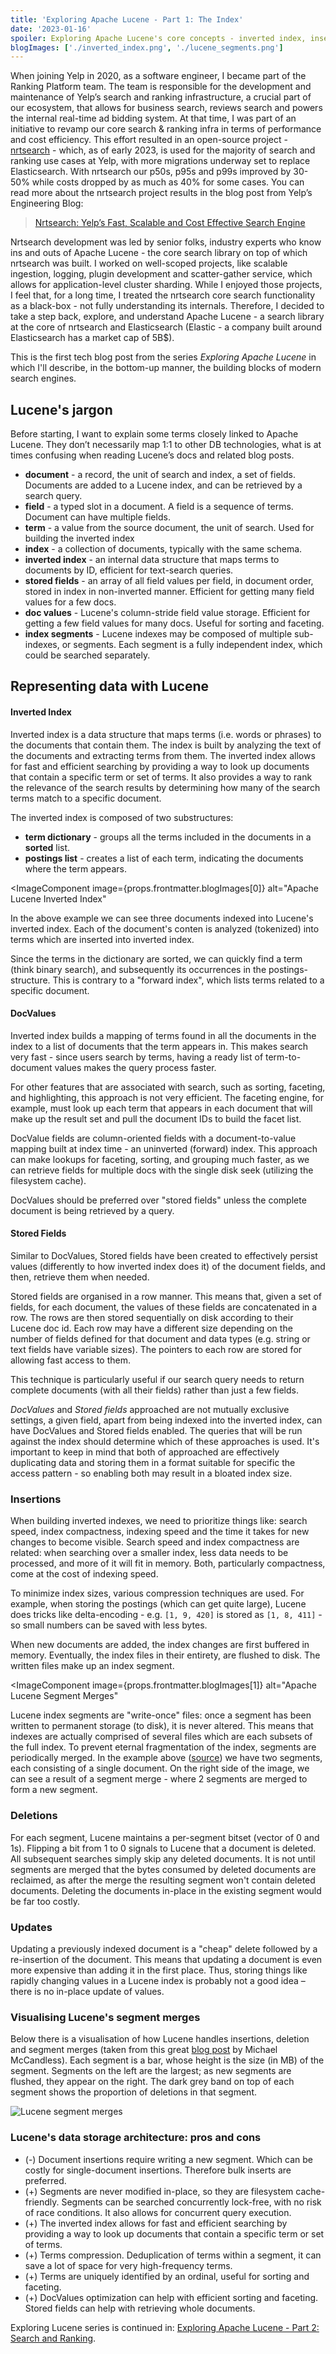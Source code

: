 ```yaml
---
title: 'Exploring Apache Lucene - Part 1: The Index'
date: '2023-01-16'
spoiler: Exploring Apache Lucene's core concepts - inverted index, insertions and deletions.
blogImages: ['./inverted_index.png', './lucene_segments.png']
---
```


When joining Yelp in 2020, as a software engineer, I became part of the Ranking Platform team. The team is responsible for the development and maintenance of Yelp’s search and ranking infrastructure, a crucial part of our ecosystem, that allows for business search, reviews search and powers the internal real-time ad bidding system. At that time, I was part of an initiative to revamp our core search & ranking infra in terms of performance and cost efficiency. This effort resulted in an open-source project - [nrtsearch](https://github.com/Yelp/nrtsearch) - which, as of early 2023, is used for the majority of search and ranking use cases at Yelp, with more migrations underway set to replace Elasticsearch. With nrtsearch our p50s, p95s and p99s improved by 30-50% while costs dropped by as much as 40% for some cases. You can read more about the nrtsearch project results in the blog post from Yelp’s Engineering Blog:

> [Nrtsearch: Yelp’s Fast, Scalable and Cost Effective Search Engine](https://engineeringblog.yelp.com/2021/09/nrtsearch-yelps-fast-scalable-and-cost-effective-search-engine.html)

Nrtsearch development was led by senior folks, industry experts who know ins and outs of Apache Lucene - the core search library on top of which nrtsearch was built. I worked on well-scoped projects, like scalable ingestion, logging, plugin development and scatter-gather service, which allows for application-level cluster sharding. While I enjoyed those projects, I feel that, for a long time, I treated the nrtsearch core search functionality as a black-box - not fully understanding its internals. Therefore, I decided to take a step back, explore, and understand Apache Lucene - a search library at the core of nrtsearch and Elasticsearch (Elastic - a company built around Elasticsearch has a market cap of 5B$).

This is the first tech blog post from the series _Exploring Apache Lucene_ in which I'll describe, in the bottom-up manner, the building blocks of modern search engines.

## Lucene's jargon

Before starting, I want to explain some terms closely linked to Apache Lucene. They don’t necessarily map 1:1 to other DB technologies, what is at times confusing when reading Lucene’s docs and related blog posts.

- **document** - a record, the unit of search and index, a set of fields. Documents are added to a Lucene index, and can be retrieved by a search query.
- **field** - a typed slot in a document. A field is a sequence of terms. Document can have multiple fields.
- **term** - a value from the source document, the unit of search. Used for building the inverted index
- **index** - a collection of documents, typically with the same schema.
- **inverted index** - an internal data structure that maps terms to documents by ID, efficient for text-search queries.
- **stored fields** - an array of all field values per field, in document order, stored in index in non-inverted manner. Efficient for getting many field values for a few docs.
- **doc values** - Lucene's column-stride field value storage. Efficient for getting a few field values for many docs. Useful for sorting and faceting.
- **index segments** - Lucene indexes may be composed of multiple sub-indexes, or segments. Each segment is a fully independent index, which could be searched separately.

## Representing data with Lucene

#### Inverted Index

Inverted index is a data structure that maps terms (i.e. words or phrases) to the documents that contain them. The index is built by analyzing the text of the documents and extracting terms from them. The inverted index allows for fast and efficient searching by providing a way to look up documents that contain a specific term or set of terms. It also provides a way to rank the relevance of the search results by determining how many of the search terms match to a specific document.

The inverted index is composed of two substructures:

- **term dictionary** - groups all the terms included in the documents in a **sorted** list.
- **postings list** - creates a list of each term, indicating the documents where the term appears.

<ImageComponent
  image={props.frontmatter.blogImages[0]}
  alt="Apache Lucene Inverted Index"
></ImageComponent>

In the above example we can see three documents indexed into Lucene's inverted index. Each of the document's conten is analyzed (tokenized) into terms which are inserted into inverted index.

Since the terms in the dictionary are sorted, we can quickly find a term (think binary search), and subsequently its occurrences in the postings-structure. This is contrary to a "forward index", which lists terms related to a specific document.

#### DocValues

Inverted index builds a mapping of terms found in all the documents in the index to a list of documents that the term appears in. This makes search very fast - since users search by terms, having a ready list of term-to-document values makes the query process faster.

For other features that are associated with search, such as sorting, faceting, and highlighting, this approach is not very efficient. The faceting engine, for example, must look up each term that appears in each document that will make up the result set and pull the document IDs to build the facet list.

DocValue fields are column-oriented fields with a document-to-value mapping built at index time - an uninverted (forward) index. This approach can make lookups for faceting, sorting, and grouping much faster, as we can retrieve fields for multiple docs with the single disk seek (utilizing the filesystem cache).

DocValues should be preferred over "stored fields" unless the complete document is being retrieved by a query.

#### Stored Fields

Similar to DocValues, Stored fields have been created to effectively persist values (differently to how inverted index does it) of the document fields, and then, retrieve them when needed.

Stored fields are organised in a row manner. This means that, given a set of fields, for each document, the values of these fields are concatenated in a row. The rows are then stored sequentially on disk according to their Lucene doc id. Each row may have a different size depending on the number of fields defined for that document and data types (e.g. string or text fields have variable sizes). The pointers to each row are stored for allowing fast access to them.

This technique is particularly useful if our search query needs to return complete documents (with all their fields) rather than just a few fields.

_DocValues_ and _Stored fields_ approached are not mutually exclusive settings, a given field, apart from being indexed into the inverted index, can have DocValues and Stored fields enabled. The queries that will be run against the index should determine which of these approaches is used. It's important to keep in mind that both of approached are effectively duplicating data and storing them in a format suitable for specific the access pattern - so enabling both may result in a bloated index size.

### Insertions

When building inverted indexes, we need to prioritize things like: search speed, index compactness, indexing speed and the time it takes for new changes to become visible. Search speed and index compactness are related: when searching over a smaller index, less data needs to be processed, and more of it will fit in memory. Both, particularly compactness, come at the cost of indexing speed.

To minimize index sizes, various compression techniques are used. For example, when storing the postings (which can get quite large), Lucene does tricks like delta-encoding - e.g. `[1, 9, 420]` is stored as `[1, 8, 411]` - so small numbers can be saved with less bytes.

When new documents are added, the index changes are first buffered in memory. Eventually, the index files in their entirety, are flushed to disk. The written files make up an index segment.

<ImageComponent
  image={props.frontmatter.blogImages[1]}
  alt="Apache Lucene Segment Merges"
></ImageComponent>

Lucene index segments are "write-once" files: once a segment has been written to permanent storage (to disk), it is never altered. This means that indexes are actually comprised of several files which are each subsets of the full index. To prevent eternal fragmentation of the index, segments are periodically merged. In the example above ([source](https://speakerdeck.com/elasticsearch/what-is-in-a-lucene-index?slide=11)) we have two segments, each consisting of a single document. On the right side of the image, we can see a result of a segment merge - where 2 segments are merged to form a new segment.

### Deletions

For each segment, Lucene maintains a per-segment bitset (vector of 0 and 1s). Flipping a bit from 1 to 0 signals to Lucene that a document is deleted. All subsequent searches simply skip any deleted documents. It is not until segments are merged that the bytes consumed by deleted documents are reclaimed, as after the merge the resulting segment won't contain deleted documents. Deleting the documents in-place in the existing segment would be far too costly.

### Updates

Updating a previously indexed document is a "cheap" delete followed by a re-insertion of the document. This means that updating a document is even more expensive than adding it in the first place. Thus, storing things like rapidly changing values in a Lucene index is probably not a good idea – there is no in-place update of values.

### Visualising Lucene's segment merges

Below there is a visualisation of how Lucene handles insertions, deletion and segment merges (taken from this great [blog post](https://blog.mikemccandless.com/2011/02/visualizing-lucenes-segment-merges.html) by Michael McCandless). Each segment is a bar, whose height is the size (in MB) of the segment. Segments on the left are the largest; as new segments are flushed, they appear on the right. The dark grey band on top of each segment shows the proportion of deletions in that segment.

![Lucene segment merges](./segment_merges.gif)

### Lucene's data storage architecture: pros and cons

- (-) Document insertions require writing a new segment. Which can be costly for single-document insertions. Therefore bulk inserts are preferred.
- (+) Segments are never modified in-place, so they are filesystem cache-friendly. Segments can be searched concurrently lock-free, with no risk of race conditions. It also allows for concurrent query execution.
- (+) The inverted index allows for fast and efficient searching by providing a way to look up documents that contain a specific term or set of terms.
- (+) Terms compression. Deduplication of terms within a segment, it can save a lot of space for very high-frequency terms.
- (+) Terms are uniquely identified by an ordinal, useful for sorting and faceting.
- (+) DocValues optimization can help with efficient sorting and faceting. Stored fields can help with retrieving whole documents.

Exploring Lucene series is continued in: [Exploring Apache Lucene - Part 2: Search and Ranking](/tech-blog/exploring-apache-lucene-search-and-ranking/).

